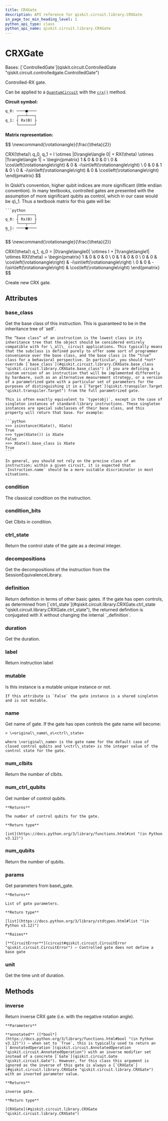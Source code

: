 ```yaml
---
title: CRXGate
description: API reference for qiskit.circuit.library.CRXGate
in_page_toc_min_heading_level: 1
python_api_type: class
python_api_name: qiskit.circuit.library.CRXGate
---
```


# CRXGate

<Class id="qiskit.circuit.library.CRXGate" isDedicatedPage={true} github="https://github.com/Qiskit/qiskit/tree/main/qiskit/circuit/library/standard_gates/rx.py#L141-L287" signature="qiskit.circuit.library.CRXGate(theta, label=None, ctrl_state=None, *, duration=None, unit='dt', _base_label=None)" modifiers="class">
  Bases: [`ControlledGate`](qiskit.circuit.ControlledGate "qiskit.circuit.controlledgate.ControlledGate")

  Controlled-RX gate.

  Can be applied to a [`QuantumCircuit`](qiskit.circuit.QuantumCircuit "qiskit.circuit.QuantumCircuit") with the [`crx()`](qiskit.circuit.QuantumCircuit#crx "qiskit.circuit.QuantumCircuit.crx") method.

  **Circuit symbol:**

  ```python
  q_0: ────■────
       ┌───┴───┐
  q_1: ┤ Rx(ϴ) ├
       └───────┘
  ```

  **Matrix representation:**

$$
\newcommand{\rotationangle}{\frac{\theta}{2}}

CRX(\theta)\ q_0, q_1 =
I \otimes |0\rangle\langle 0| + RX(\theta) \otimes |1\rangle\langle 1| =
\begin{pmatrix}
1 & 0 & 0 & 0 \\
0 & \cos\left(\rotationangle\right) & 0 & -i\sin\left(\rotationangle\right) \\
0 & 0 & 1 & 0 \\
0 & -i\sin\left(\rotationangle\right) & 0 & \cos\left(\rotationangle\right)
\end{pmatrix}
$$

  <Admonition title="Note" type="note">
    In Qiskit’s convention, higher qubit indices are more significant (little endian convention). In many textbooks, controlled gates are presented with the assumption of more significant qubits as control, which in our case would be q\_1. Thus a textbook matrix for this gate will be:

    ```python
         ┌───────┐
    q_0: ┤ Rx(ϴ) ├
         └───┬───┘
    q_1: ────■────
    ```

$$
\newcommand{\rotationangle}{\frac{\theta}{2}}

CRX(\theta)\ q_1, q_0 =
|0\rangle\langle0| \otimes I + |1\rangle\langle1| \otimes RX(\theta) =
\begin{pmatrix}
1 & 0 & 0 & 0 \\
0 & 1 & 0 & 0 \\
0 & 0 & \cos\left(\rotationangle\right)   & -i\sin\left(\rotationangle\right) \\
0 & 0 & -i\sin\left(\rotationangle\right) & \cos\left(\rotationangle\right)
\end{pmatrix}
$$
  </Admonition>

  Create new CRX gate.

  ## Attributes

  ### base\_class

  <Attribute id="qiskit.circuit.library.CRXGate.base_class">
    Get the base class of this instruction. This is guaranteed to be in the inheritance tree of `self`.

    The “base class” of an instruction is the lowest class in its inheritance tree that the object should be considered entirely compatible with for \_all\_ circuit applications. This typically means that the subclass is defined purely to offer some sort of programmer convenience over the base class, and the base class is the “true” class for a behavioral perspective. In particular, you should *not* override [`base_class`](#qiskit.circuit.library.CRXGate.base_class "qiskit.circuit.library.CRXGate.base_class") if you are defining a custom version of an instruction that will be implemented differently by hardware, such as an alternative measurement strategy, or a version of a parametrized gate with a particular set of parameters for the purposes of distinguishing it in a [`Target`](qiskit.transpiler.Target "qiskit.transpiler.Target") from the full parametrized gate.

    This is often exactly equivalent to `type(obj)`, except in the case of singleton instances of standard-library instructions. These singleton instances are special subclasses of their base class, and this property will return that base. For example:

    ```python
    >>> isinstance(XGate(), XGate)
    True
    >>> type(XGate()) is XGate
    False
    >>> XGate().base_class is XGate
    True
    ```

    In general, you should not rely on the precise class of an instruction; within a given circuit, it is expected that `Instruction.name` should be a more suitable discriminator in most situations.
  </Attribute>

  ### condition

  <Attribute id="qiskit.circuit.library.CRXGate.condition">
    The classical condition on the instruction.
  </Attribute>

  ### condition\_bits

  <Attribute id="qiskit.circuit.library.CRXGate.condition_bits">
    Get Clbits in condition.
  </Attribute>

  ### ctrl\_state

  <Attribute id="qiskit.circuit.library.CRXGate.ctrl_state">
    Return the control state of the gate as a decimal integer.
  </Attribute>

  ### decompositions

  <Attribute id="qiskit.circuit.library.CRXGate.decompositions">
    Get the decompositions of the instruction from the SessionEquivalenceLibrary.
  </Attribute>

  ### definition

  <Attribute id="qiskit.circuit.library.CRXGate.definition">
    Return definition in terms of other basic gates. If the gate has open controls, as determined from [`ctrl_state`](#qiskit.circuit.library.CRXGate.ctrl_state "qiskit.circuit.library.CRXGate.ctrl_state"), the returned definition is conjugated with X without changing the internal `_definition`.
  </Attribute>

  ### duration

  <Attribute id="qiskit.circuit.library.CRXGate.duration">
    Get the duration.
  </Attribute>

  ### label

  <Attribute id="qiskit.circuit.library.CRXGate.label">
    Return instruction label
  </Attribute>

  ### mutable

  <Attribute id="qiskit.circuit.library.CRXGate.mutable">
    Is this instance is a mutable unique instance or not.

    If this attribute is `False` the gate instance is a shared singleton and is not mutable.
  </Attribute>

  ### name

  <Attribute id="qiskit.circuit.library.CRXGate.name">
    Get name of gate. If the gate has open controls the gate name will become:

    > \<original\_name\_o\<ctrl\_state>

    where \<original\_name> is the gate name for the default case of closed control qubits and \<ctrl\_state> is the integer value of the control state for the gate.
  </Attribute>

  ### num\_clbits

  <Attribute id="qiskit.circuit.library.CRXGate.num_clbits">
    Return the number of clbits.
  </Attribute>

  ### num\_ctrl\_qubits

  <Attribute id="qiskit.circuit.library.CRXGate.num_ctrl_qubits">
    Get number of control qubits.

    **Returns**

    The number of control qubits for the gate.

    **Return type**

    [int](https://docs.python.org/3/library/functions.html#int "(in Python v3.12)")
  </Attribute>

  ### num\_qubits

  <Attribute id="qiskit.circuit.library.CRXGate.num_qubits">
    Return the number of qubits.
  </Attribute>

  ### params

  <Attribute id="qiskit.circuit.library.CRXGate.params">
    Get parameters from base\_gate.

    **Returns**

    List of gate parameters.

    **Return type**

    [list](https://docs.python.org/3/library/stdtypes.html#list "(in Python v3.12)")

    **Raises**

    [**CircuitError**](circuit#qiskit.circuit.CircuitError "qiskit.circuit.CircuitError") – Controlled gate does not define a base gate
  </Attribute>

  ### unit

  <Attribute id="qiskit.circuit.library.CRXGate.unit">
    Get the time unit of duration.
  </Attribute>

  ## Methods

  ### inverse

  <Function id="qiskit.circuit.library.CRXGate.inverse" github="https://github.com/Qiskit/qiskit/tree/main/qiskit/circuit/library/standard_gates/rx.py#L254-L266" signature="inverse(annotated=False)">
    Return inverse CRX gate (i.e. with the negative rotation angle).

    **Parameters**

    **annotated** ([*bool*](https://docs.python.org/3/library/functions.html#bool "(in Python v3.12)")) – when set to `True`, this is typically used to return an [`AnnotatedOperation`](qiskit.circuit.AnnotatedOperation "qiskit.circuit.AnnotatedOperation") with an inverse modifier set instead of a concrete [`Gate`](qiskit.circuit.Gate "qiskit.circuit.Gate"). However, for this class this argument is ignored as the inverse of this gate is always a [`CRXGate`](#qiskit.circuit.library.CRXGate "qiskit.circuit.library.CRXGate") with an inverted parameter value.

    **Returns**

    inverse gate.

    **Return type**

    [CRXGate](#qiskit.circuit.library.CRXGate "qiskit.circuit.library.CRXGate")
  </Function>
</Class>

